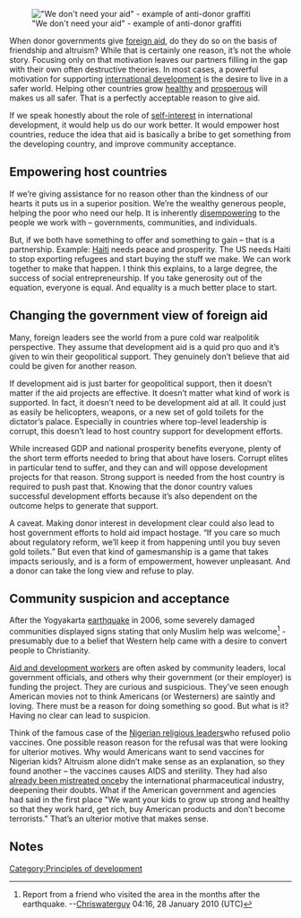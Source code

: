 [[Image:USAID resentment - dlisbona.jpg|thumb|"We don't need your aid" - example of anti-donor graffiti]]

When donor governments give [[foreign aid]], do they do so on the basis of friendship and altruism? While that is certainly one reason, it’s not the whole story. Focusing only on that motivation leaves our partners filling in the gap with their own often destructive theories. In most cases, a powerful motivation for supporting [[international development]] is the desire to live in a safer world. Helping other countries grow [[public health|healthy]] and [[abundance|prosperous]] will makes us all safer. That is a perfectly acceptable reason to give aid.

If we speak honestly about the role of [[self-interest]] in international development, it would help us do our work better. It would empower host countries, reduce the idea that aid is basically a bribe to get something from the developing country, and improve community acceptance.

==Empowering host countries==

If we’re giving assistance for no reason other than the kindness of our hearts it puts us in a superior position. We’re the wealthy generous people, helping the poor who need our help. It is inherently [[disempower]]ing to the people we work with – governments, communities, and individuals.

But, if we both have something to offer and something to gain – that is a partnership. Example: [[Haiti]] needs peace and prosperity. The US needs Haiti to stop exporting refugees and start buying the stuff we make. We can work together to make that happen. I think this explains, to a large degree, the success of social entrepreneurship. If you take generosity out of the equation, everyone is equal. And equality is a much better place to start.

==Changing the government view of foreign aid==

Many, foreign leaders see the world from a pure cold war realpolitik perspective. They assume that development aid is a quid pro quo and it’s given to win their geopolitical support. They genuinely don’t believe that aid could be given for another reason.

If development aid is just barter for geopolitical support, then it doesn’t matter if the aid projects are effective. It doesn’t matter what kind of work is supported. In fact, it doesn’t need to be development aid at all. It could just as easily be helicopters, weapons, or a new set of gold toilets for the dictator’s palace. Especially in countries where top-level leadership is corrupt, this doesn’t lead to host country support for development efforts.

While increased GDP and national prosperity benefits everyone, plenty of the short term efforts needed to bring that about have losers. Corrupt elites in particular tend to suffer, and they can and will oppose development projects for that reason. Strong support is needed from the host country is required to push past that. Knowing that the donor country values successful development efforts because it’s also dependent on the outcome helps to generate that support.

A caveat. Making donor interest in development clear could also lead to host government efforts to hold aid impact hostage. “If you care so much about regulatory reform, we’ll keep it from happening until you buy seven gold toilets.” But even that kind of gamesmanship is a game that takes impacts seriously, and is a form of empowerment, however unpleasant. And a donor can take the long view and refuse to play.

== Community suspicion and acceptance ==

After the Yogyakarta [[earthquake]] in 2006, some severely damaged communities displayed signs stating that only Muslim help was welcome<ref>Report from a friend who visited the area in the months after the earthquake. --[[User:Chriswaterguy|Chriswaterguy]] 04:16, 28 January 2010 (UTC)</ref> - presumably due to a belief that Western help came with a desire to convert people to Christianity.  

{{text box|"We want your kids to grow up strong and healthy so that they work hard, get rich, buy American products and don’t become terrorists."|right}}

[[Aid and development workers]] are often asked by community leaders, local government officials, and others why their government (or their employer) is funding the project. They are curious and suspicious. They’ve seen enough American movies not to think Americans (or Westerners) are saintly and loving. There must be a reason for doing something so good. But what is it? Having no clear can lead to suspicion.

Think of the famous case of the [http://www.medicalnewstoday.com/articles/10275.php Nigerian religious leaders ]who refused polio vaccines. One possible reason reason for the refusal was that were looking for ulterior motives. Why would Americans want to send vaccines for Nigerian kids? Altruism alone didn’t make sense as an explanation, so they found another – the vaccines causes AIDS and sterility. They had also [http://globalhealth.change.org/blog?keyword=trovan already been mistreated once ]by the international pharmaceutical industry, deepening their doubts. What if the American government and agencies had said in the first place "We want your kids to grow up strong and healthy so that they work hard, get rich, buy American products and don’t become terrorists." That’s an ulterior motive that makes sense.

==Notes==
<small><references/></small>

[[Category:Principles of development]]

{{attrib bloodandmilk|url=http://bloodandmilk.org/?p=1364 }}